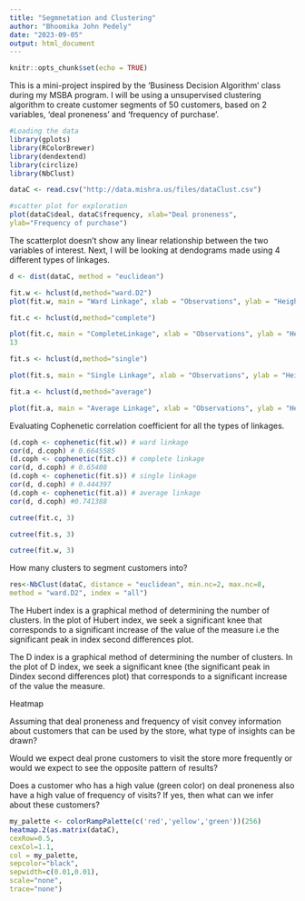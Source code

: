 ---
title: "Segmnetation and Clustering"
author: "Bhoomika John Pedely"
date: "2023-09-05"
output: html_document
---

```{r setup, include=FALSE}
knitr::opts_chunk$set(echo = TRUE)
```

This is a mini-project inspired by the 'Business Decision Algorithm' class during my MSBA program. I will be using a unsupervised clustering algorithm to create customer segments of 50 customers, based on 2 variables, 'deal proneness' and 'frequency of purchase'.

```{r}
#Loading the data
library(gplots)
library(RColorBrewer)
library(dendextend)
library(circlize)
library(NbClust)

dataC <- read.csv("http://data.mishra.us/files/dataClust.csv")

#scatter plot for exploration
plot(dataC$deal, dataC$frequency, xlab="Deal proneness",
ylab="Frequency of purchase")
```
The scatterplot doesn't show any linear relationship between the two variables of interest. Next, I will be looking at dendograms made using 4 different types of linkages. 

```{r}
d <- dist(dataC, method = "euclidean")

fit.w <- hclust(d,method="ward.D2")
plot(fit.w, main = "Ward Linkage", xlab = "Observations", ylab = "Height", cex = .6)
```
```{r}
fit.c <- hclust(d,method="complete")

plot(fit.c, main = "CompleteLinkage", xlab = "Observations", ylab = "Height", cex = .6)
13
```
```{r}
fit.s <- hclust(d,method="single")

plot(fit.s, main = "Single Linkage", xlab = "Observations", ylab = "Height", cex = .6)
```
```{r}
fit.a <- hclust(d,method="average")

plot(fit.a, main = "Average Linkage", xlab = "Observations", ylab = "Height", cex = .6)
```
Evaluating Cophenetic correlation coefficient for all the types of linkages. 
```{r}
(d.coph <- cophenetic(fit.w)) # ward linkage
cor(d, d.coph) # 0.6645585
(d.coph <- cophenetic(fit.c)) # complete linkage
cor(d, d.coph) # 0.65408
(d.coph <- cophenetic(fit.s)) # single linkage
cor(d, d.coph) # 0.444397
(d.coph <- cophenetic(fit.a)) # average linkage
cor(d, d.coph) #0.741388
```
```{r}
cutree(fit.c, 3)
```
```{r}
cutree(fit.s, 3)
```
```{r}
cutree(fit.w, 3)
```
How many clusters to segment customers into?
```{r}
res<-NbClust(dataC, distance = "euclidean", min.nc=2, max.nc=8,
method = "ward.D2", index = "all")
```
The Hubert index is a graphical method of determining the number of clusters. In the plot of Hubert index, we seek a significant knee that corresponds to a significant increase of the value of the measure i.e the significant peak in index second differences plot.

The D index is a graphical method of determining the number of clusters. In the plot of D index, we seek a significant knee (the significant peak in Dindex second differences plot) that corresponds to a significant increase of the value the measure.

Heatmap

Assuming that deal proneness and frequency of visit convey information about customers that can be used by the store, what type of insights can
be drawn? 

Would we expect deal prone customers to visit the store more frequently or
would we expect to see the opposite pattern of results? 

Does a customer who has a high value (green color) on deal proneness also have a high value of frequency of visits? If yes, then what can we infer about these customers?

```{r}
my_palette <- colorRampPalette(c('red','yellow','green'))(256)
heatmap.2(as.matrix(dataC),
cexRow=0.5,
cexCol=1.1,
col = my_palette,
sepcolor="black",
sepwidth=c(0.01,0.01),
scale="none",
trace="none")
```

